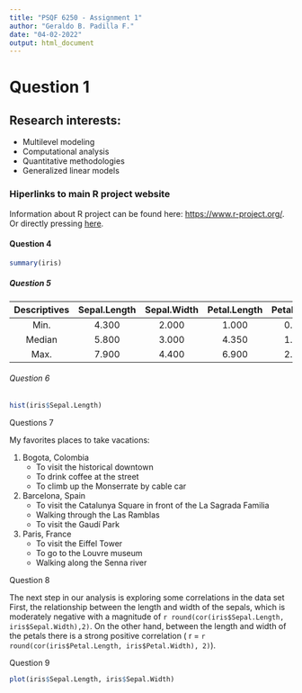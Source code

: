 ```yaml
---
title: "PSQF 6250 - Assignment 1"
author: "Geraldo B. Padilla F."
date: "04-02-2022"
output: html_document
---
```


# Question 1

## **Research interests**:

- Multilevel modeling
- Computational analysis
- Quantitative methodologies
- Generalized linear models

### Hiperlinks to main R project website

Information about R project can be found here: <https://www.r-project.org/>. Or directly pressing [here](https://www.r-project.org/).

#### Question 4
```r
summary(iris)
```

##### Question 5

| Descriptives | Sepal.Length | Sepal.Width | Petal.Length | Petal.Width|
| :---: | :---: | :---: | :---: | :---: | :---:|
| Min. | 4.300 | 2.000 | 1.000 | 0.100 |
| Median | 5.800 | 3.000 | 4.350 |  1.300|
| Max. | 7.900 | 4.400 | 6.900 | 2.500 |

###### Question 6

```r
hist(iris$Sepal.Length)
```

####### Questions 7

My favorites places to take vacations:

1. Bogota, Colombia
   + To visit the historical downtown
   + To drink coffee at the street
   + To climb up the Monserrate by cable car
2. Barcelona, Spain
   * To visit the Catalunya Square in front of the La Sagrada Familia
   * Walking through the Las Ramblas
   * To visit the Gaudí Park
3. Paris, France
   + To visit the Eiffel Tower
   + To go to the Louvre museum
   + Walking along the Senna river

######## Question 8

The next step in our analysis is exploring some correlations in the data set First, the relationship between the length and width of the sepals, which is moderately negative with a magnitude of `r round(cor(iris$Sepal.Length, iris$Sepal.Width),2)`. On the other hand, between the length and width of the petals there is a strong  positive correlation ( r = `r round(cor(iris$Petal.Length, iris$Petal.Width), 2)`).

######## Question 9

```r
plot(iris$Sepal.Length, iris$Sepal.Width)
```

